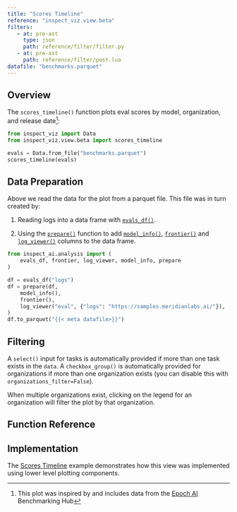 ```yaml
---
title: "Scores Timeline"
reference: "inspect_viz.view.beta"
filters: 
   - at: pre-ast
     type: json
     path: reference/filter/filter.py
   - at: pre-ast
     path: reference/filter/post.lua
datafile: "benchmarks.parquet"
---
```


## Overview

The `scores_timeline()` function plots eval scores by model, organization, and release date^[This plot was inspired by and includes data from the [Epoch AI](https://epoch.ai/data/ai-benchmarking-dashboard) Benchmarking Hub]:

```python
from inspect_viz import Data
from inspect_viz.view.beta import scores_timeline

evals = Data.from_file("benchmarks.parquet")
scores_timeline(evals)
```


## Data Preparation

Above we read the data for the plot from a parquet file. This file was in turn created by:

1. Reading logs into a data frame with [`evals_df()`](https://inspect.aisi.org.uk/reference/inspect_ai.analysis.html#evals_df).

2. Using the [`prepare()`](https://inspect.aisi.org.uk/reference/inspect_ai.analysis.html#prepare) function to add [`model_info()`](https://inspect.aisi.org.uk/reference/inspect_ai.analysis.html#model_info), [`frontier()`](https://inspect.aisi.org.uk/reference/inspect_ai.analysis.html#frontier) and [`log_viewer()`](https://inspect.aisi.org.uk/reference/inspect_ai.analysis.html#model_info) columns to the data frame.

```python
from inspect_ai.analysis import (
    evals_df, frontier, log_viewer, model_info, prepare
)

df = evals_df("logs")
df = prepare(df, 
    model_info(),
    frontier(),
    log_viewer("eval", {"logs": "https://samples.meridianlabs.ai/"}),
)
df.to_parquet("{{< meta datafile>}}")
```

## Filtering

A `select()` input for tasks is automatically provided if more than one task exists in the `data`. A `checkbox_group()` is automatically provided for organizations if more than one organization exists (you can disable this with `organizations_filter=False`).

When multiple organizations exist, clicking on the legend for an organization will filter the plot by that organization.

## Function Reference {reference="scores_timeline"}

## Implementation

The [Scores Timeline](examples/inspect/scores-timeline/index.qmd) example demonstrates how this view was implemented using lower level plotting components.

